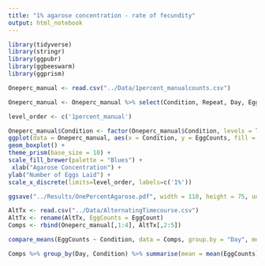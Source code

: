 ```yaml
---
title: "1% agarose concentration - rate of fecundity"
output: html_notebook
---
```


```r
library(tidyverse)
library(stringr)
library(ggpubr)
library(ggbeeswarm)
library(ggprism)
```

```r
Oneperc_manual <- read.csv("../Data/1percent_manualcounts.csv")
```

```r
Oneperc_manual <- Oneperc_manual %>% select(Condition, Repeat, Day, EggCounts, FileName)
```

```r
level_order <- c('1percent_manual')

Oneperc_manual$Condition <- factor(Oneperc_manual$Condition, levels = level_order)
ggplot(data = Oneperc_manual, aes(x = Condition, y = EggCounts, fill = Day)) + 
geom_boxplot() +
theme_prism(base_size = 10) +
scale_fill_brewer(palette = "Blues") +
 xlab("Agarose Concentration") +
ylab("Number of Eggs Laid") +
scale_x_discrete(limits=level_order, labels=c('1%'))

ggsave("../Results/OnePercentAgarose.pdf", width = 110, height = 75, units = "mm")
```

```r
AltTx <- read.csv("../Data/AlternatingTimecourse.csv")
AltTx <- rename(AltTx, EggCounts = EggCount)
Comps <- rbind(Oneperc_manual[,1:4], AltTx[,2:5])
```

```r
compare_means(EggCounts ~ Condition, data = Comps, group.by = "Day", method = "t.test", p.adjust.method = "bonf")
```
```r
Comps %>% group_by(Day, Condition) %>% summarise(mean = mean(EggCounts), median = median(EggCounts))
```


